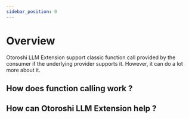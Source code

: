 ```yaml
---
sidebar_position: 0
---
```



# Overview

Otoroshi LLM Extension support classic function call provided by the consumer if the underlying provider supports it.
However, it can do a lot more about it.

## How does function calling work ?


## How can Otoroshi LLM Extension help ?
